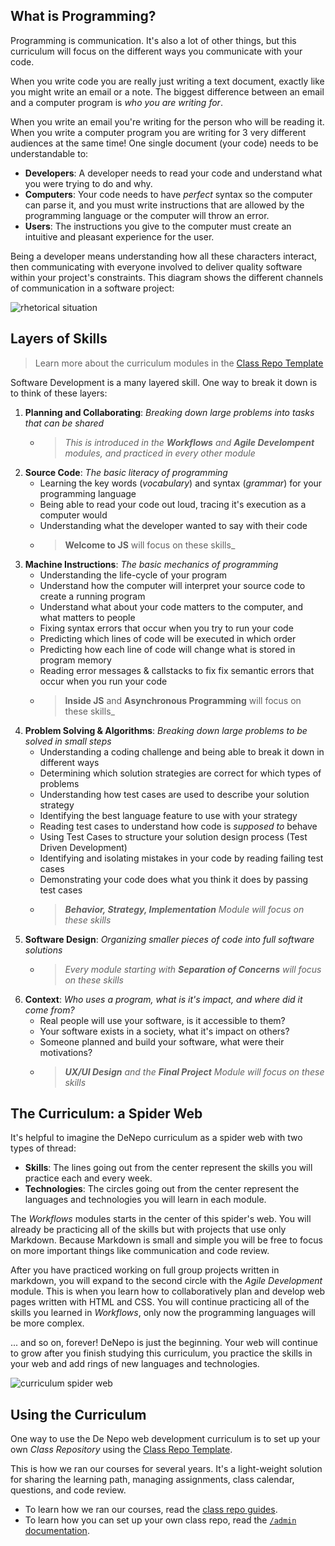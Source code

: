 ## What is Programming?

Programming is communication. It's also a lot of other things, but this
curriculum will focus on the different ways you communicate with your code.

When you write code you are really just writing a text document, exactly like
you might write an email or a note. The biggest difference between an email and
a computer program is _who you are writing for_.

When you write an email you're writing for the person who will be reading it.
When you write a computer program you are writing for 3 very different audiences
at the same time! One single document (your code) needs to be understandable to:

- **Developers**: A developer needs to read your code and understand what you
  were trying to do and why.
- **Computers**: Your code needs to have _perfect_ syntax so the computer can
  parse it, and you must write instructions that are allowed by the programming
  language or the computer will throw an error.
- **Users**: The instructions you give to the computer must create an intuitive
  and pleasant experience for the user.

Being a developer means understanding how all these characters interact, then
communicating with everyone involved to deliver quality software within your
project's constraints. This diagram shows the different channels of
communication in a software project:

![rhetorical situation](./web-development-curriculum/assets/rhetorical-situation.svg)

## Layers of Skills

> Learn more about the curriculum modules in the [Class Repo Template](https://github.com/DeNepo/class-repository#modules)

Software Development is a many layered skill. One way to break it down is to think of these layers:

1. **Planning and Collaborating**: _Breaking down large problems into tasks that can be shared_
   - > _This is introduced in the **Workflows** and **Agile Develompent** modules, and practiced in every other module_
1. **Source Code**: _The basic literacy of programming_
   - Learning the key words \(_vocabulary_\) and syntax \(_grammar_\) for your programming language
   - Being able to read your code out loud, tracing it's execution as a computer would
   - Understanding what the developer wanted to say with their code
   - > **Welcome to JS** will focus on these skills\_
1. **Machine Instructions**: _The basic mechanics of programming_
   - Understanding the life-cycle of your program
   - Understand how the computer will interpret your source code to create a running program
   - Understand what about your code matters to the computer, and what matters to people
   - Fixing syntax errors that occur when you try to run your code
   - Predicting which lines of code will be executed in which order
   - Predicting how each line of code will change what is stored in program memory
   - Reading error messages & callstacks to fix fix semantic errors that occur when you run your code
   - > **Inside JS** and **Asynchronous Programming** will focus on these skills\_
1. **Problem Solving & Algorithms**: _Breaking down large problems to be solved in small steps_
   - Understanding a coding challenge and being able to break it down in different ways
   - Determining which solution strategies are correct for which types of problems
   - Understanding how test cases are used to describe your solution strategy
   - Identifying the best language feature to use with your strategy
   - Reading test cases to understand how code is _supposed to_ behave
   - Using Test Cases to structure your solution design process \(Test Driven Development\)
   - Identifying and isolating mistakes in your code by reading failing test cases
   - Demonstrating your code does what you think it does by passing test cases
   - > _**Behavior, Strategy, Implementation** Module will focus on these skills_
1. **Software Design**: _Organizing smaller pieces of code into full software solutions_
   - > _Every module starting with **Separation of Concerns** will focus on these skills_
1. **Context**: _Who uses a program, what is it's impact, and where did it come from?_
   - Real people will use your software, is it accessible to them?
   - Your software exists in a society, what it's impact on others?
   - Someone planned and build your software, what were their motivations?
   - > _**UX/UI Design** and the **Final Project** Module will focus on these skills_

## The Curriculum: a Spider Web

It's helpful to imagine the DeNepo curriculum as a spider web with two types of
thread:

- **Skills**: The lines going out from the center represent the skills you will
  practice each and every week.
- **Technologies**: The circles going out from the center represent the
  languages and technologies you will learn in each module.

The _Workflows_ modules starts in the center of this spider's web. You will
already be practicing all of the skills but with projects that use only
Markdown. Because Markdown is small and simple you will be free to focus on more
important things like communication and code review.

After you have practiced working on full group projects written in markdown, you
will expand to the second circle with the _Agile Development_ module. This is
when you learn how to collaboratively plan and develop web pages written with
HTML and CSS. You will continue practicing all of the skills you learned in
_Workflows_, only now the programming languages will be more complex.

... and so on, forever! DeNepo is just the beginning. Your web will continue to
grow after you finish studying this curriculum, you practice the skills in your
web and add rings of new languages and technologies.

![curriculum spider web](./web-development-curriculum/assets/curriculum-spider-web.svg)

## Using the Curriculum

One way to use the De Nepo web development curriculum is to set up your own _Class Repository_ using the [Class Repo Template](https://github.com/DeNepo/class-repository).

This is how we ran our courses for several years. It's a light-weight solution for sharing the learning path, managing assignments, class calendar, questions, and code review.

- To learn how we ran our courses, read the [class repo guides](https://github.com/DeNepo/class-repository/tree/main/guidess).
- To learn how you can set up your own class repo, read the [`/admin` documentation](https://github.com/DeNepo/class-repository/tree/main/admin).

